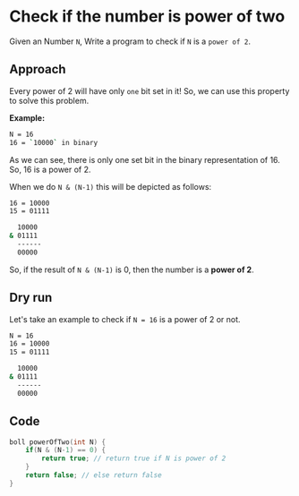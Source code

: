 # Check if the number is power of two

Given an Number `N`, Write a program to check if `N` is a `power of 2`.

## Approach

Every power of 2 will have only `one` bit set in it! So, we can use this property to solve this problem.

**Example:**

```bash
N = 16
16 = `10000` in binary
```

As we can see, there is only one set bit in the binary representation of 16. So, 16 is a power of 2.

When we do `N & (N-1)` this will be depicted as follows:

```bash
16 = 10000
15 = 01111

  10000
& 01111
  ------
  00000
```

So, if the result of `N & (N-1)` is 0, then the number is a **power of 2**.

## Dry run

Let's take an example to check if `N = 16` is a power of 2 or not.

```bash
N = 16
16 = 10000
15 = 01111

  10000
& 01111
  ------
  00000
```

## Code

```cpp showLineNumbers copy
boll powerOfTwo(int N) {
    if(N & (N-1) == 0) {
        return true; // return true if N is power of 2
    }
    return false; // else return false
}
```
